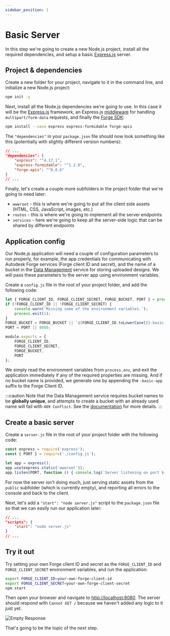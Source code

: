 ```yaml
---
sidebar_position: 1
---
```


# Basic Server

In this step we're going to create a new Node.js project, install all the required dependencies,
and setup a basic [Express.js](https://expressjs.com) server.

## Project & dependencies

Create a new folder for your project, navigate to it in the command line, and initialize a new
Node.js project:

```bash
npm init -y
```

Next, install all the Node.js dependencies we're going to use. In this case it will be
the [Express.js](https://expressjs.com) framework, an Express.js [middleware](https://expressjs.com/en/guide/using-middleware.html)
for handling `multipart/form-data` requests, and finally the [Forge SDK](https://www.npmjs.com/package/forge-apis):

```bash
npm install --save express express-formidable forge-apis
```

The `"dependencies"` in your `package.json` file should now look something like this (potentially
with slightly different version numbers):

```json
// ...
"dependencies": {
    "express": "^4.17.1",
    "express-formidable": "^1.2.0",
    "forge-apis": "^0.8.6"
}
// ...
```

Finally, let's create a couple more subfolders in the project folder that we're going to need later:

- `wwwroot` - this is where we're going to put all the client side assets (HTML, CSS, JavaScript, images, etc.)
- `routes` - this is where we're going to implement all the server endpoints
- `services` - here we're going to keep all the server-side logic that can be shared by different endpoints

## Application config

Our Node.js application will need a couple of configuration parameters to run properly, for example,
the app credentials for communicating with Autodesk Forge services (Forge client ID and secret), and
the name of a bucket in the [Data Management](https://forge.autodesk.com/en/docs/data/v2/developers_guide/overview)
service for storing uploaded designs. We will pass these parameters to the server app using environment variables.

Create a `config.js` file in the root of your project folder, and add the following code:

```js title="config.js"
let { FORGE_CLIENT_ID, FORGE_CLIENT_SECRET, FORGE_BUCKET, PORT } = process.env;
if (!FORGE_CLIENT_ID || !FORGE_CLIENT_SECRET) {
    console.warn('Missing some of the environment variables.');
    process.exit(1);
}
FORGE_BUCKET = FORGE_BUCKET || `${FORGE_CLIENT_ID.toLowerCase()}-basic-app`;
PORT = PORT || 8080;

module.exports = {
    FORGE_CLIENT_ID,
    FORGE_CLIENT_SECRET,
    FORGE_BUCKET,
    PORT
};
```

We simply read the environment variables from `process.env`, and exit the application
immediately if any of the required properties are missing. And if no bucket name is provided,
we generate one by appending the `-basic-app` suffix to the Forge Client ID.

:::caution
Note that the Data Management service requires bucket names to be **globally unique**,
and attempts to create a bucket with an already used name will fail with `409 Conflict`.
See the [documentation](https://forge.autodesk.com/en/docs/data/v2/reference/http/buckets-POST)
for more details.
:::

## Create a basic server

Create a `server.js` file in the root of your project folder with the following code:

```js title="server.js"
const express = require('express');
const { PORT } = require('./config.js');

let app = express();
app.use(express.static('wwwroot'));
app.listen(PORT, function () { console.log(`Server listening on port ${PORT}...`); });
```

For now the server isn't doing much, just serving static assets from the `public` subfolder
(which is currently empty), and reporting all errors to the console and back to the client.

Next, let's add a `"start": "node server.js"` script to the `package.json` file so that we can
easily run our application later:

```json
// ...
"scripts": {
    "start": "node server.js"
}
// ...
```

## Try it out

Try setting your own Forge client ID and secret as the `FORGE_CLIENT_ID` and `FORGE_CLIENT_SECRET`
environment variables, and run the application:

```bash
export FORGE_CLIENT_ID=your-own-forge-client-id
export FORGE_CLIENT_SECRET=your-own-forge-client-secret
npm start
```

Then open your browser and navigate to [http://localhost:8080](http://localhost:8080).
The server should respond with `Cannot GET /` because we haven't added any logic to it just yet.

![Empty Response](./empty-response.png)

That's going to be the topic of the next step.
